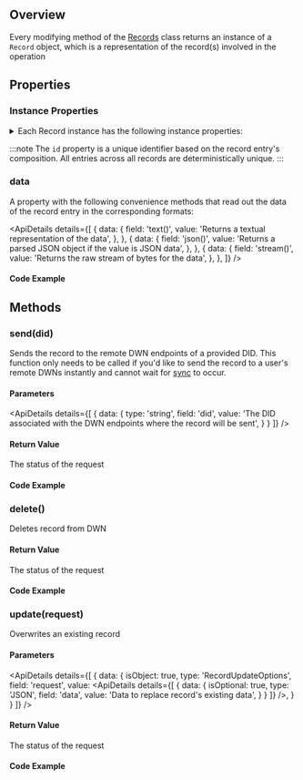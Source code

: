 
## Overview
Every modifying method of the [Records](/api/web5-js/dwn/records) class returns an instance of a `Record` object, which is a representation of the record(s) involved in the operation

<Divider type="slash"/>

<section class="api-docs">

## Properties

### Instance Properties
<details>
  <summary>Each Record instance has the following instance properties:</summary>
  <div className="grid grid-cols-1 desktop:grid-cols-2">
    <div>
      <ul>
        <li>id</li>
        <li>attestation</li>
        <li>contextId</li>
        <li>dataFormat</li>
        <li>dateCreated</li>
        <li>dataCid</li>
        <li>dataSize</li>
        <li>dateModified</li>
        <li>datePublished</li>
      </ul>
    </div>
    <div>
      <ul>
        <li>encryption</li>
        <li>interface</li>
        <li>method</li>
        <li>parentId</li>
        <li>protocol</li>
        <li>protocolPath</li>
        <li>published</li>
        <li>recipient</li>
        <li>schema</li>
      </ul>
    </div>
  </div>
</details>

:::note
The `id` property is a unique identifier based on the record entry's composition. All entries across all records are deterministically unique.
:::

### data
A property with the following convenience methods that read out the data of the record entry in the corresponding formats:

<ApiDetails
  details={[
    {
      data: {
        field: 'text()',
        value: 'Returns a textual representation of the data',
      },
    },
    {
      data: {
        field: 'json()',
        value: 'Returns a parsed JSON object if the value is JSON data',
      },
    },
    {
      data: {
        field: 'stream()',
        value: 'Returns the raw stream of bytes for the data',
      },
    },
  ]}
/>

#### Code Example

<CodeSnippet functionName="readRecord" />

<Divider type="slash"/>

## Methods

### send(did)

Sends the record to the remote DWN endpoints of a provided DID. This function only needs to be called if you'd like to send the record to a user's remote DWNs instantly and cannot wait for [sync](/docs/web5/learn/sync#sync-intervals) to occur.

#### Parameters

<ApiDetails
  details={[
    {
      data: {
        type: 'string',
        field: 'did',
        value: 'The DID associated with the DWN endpoints where the record will be sent',
      }
    }
  ]}
/>


#### Return Value

The status of the request

#### Code Example

<CodeSnippet functionName="createRecordWithHighlight" />

<Divider type="slash"/>

### delete()

Deletes record from DWN

#### Return Value

The status of the request

#### Code Example

<CodeSnippet functionName="deleteRecord" />

<Divider type="slash"/>

### update(request)

Overwrites an existing record

#### Parameters

<ApiDetails
  details={[
    {
      data: {
        isObject: true,
        type: 'RecordUpdateOptions',
        field: 'request',
        value: <ApiDetails
                details={[
                    {
                        data: {
                            isOptional: true,
                            type: 'JSON',
                            field: 'data',
                            value: 'Data to replace record\'s existing data',
                        }
                    }
                ]}
            />,
      }
    }
  ]}
/>

#### Return Value

The status of the request

#### Code Example

<CodeSnippet functionName="updateRecord" />

</section>
